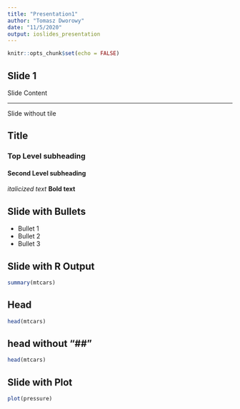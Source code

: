 ```yaml
---
title: "Presentation1"
author: "Tomasz Dworowy"
date: "11/5/2020"
output: ioslides_presentation
---
```


```r
knitr::opts_chunk$set(echo = FALSE)
```

## Slide 1
Slide Content

***
Slide without tile

## Title 
### Top Level subheading 
#### Second Level subheading 
*italicized text* 
**Bold text** 


## Slide with Bullets

- Bullet 1
- Bullet 2
- Bullet 3

## Slide with R Output

```r
summary(mtcars)
```

## Head

```r
head(mtcars)
```


## head without "##"

```r
head(mtcars)
```

## Slide with Plot

```r
plot(pressure)
```

